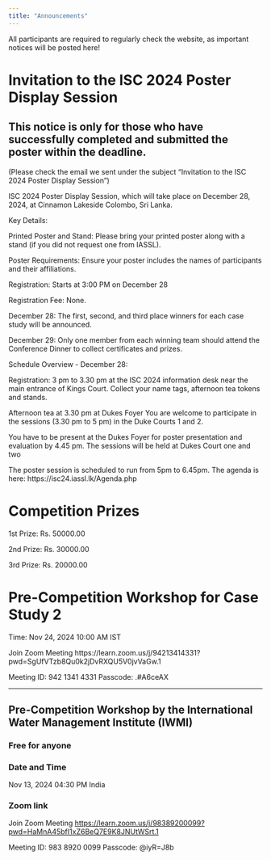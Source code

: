 ```yaml
---
title: "Announcements"
---
```


All participants are required to regularly check the website, as important notices will be posted here!

# Invitation to the ISC 2024 Poster Display Session

## This notice is only for those who have successfully completed and submitted the poster within the deadline.

(Please check the email we sent under the subject "Invitation to the ISC 2024 Poster Display Session")

ISC 2024 Poster Display Session, which will take place on December 28, 2024, at Cinnamon Lakeside Colombo, Sri Lanka.

Key Details:

Printed Poster and Stand: Please bring your printed poster along with a stand (if you did not request one from IASSL).

Poster Requirements: Ensure your poster includes the names of participants and their affiliations.

Registration: Starts at 3:00 PM on December 28

Registration Fee: None.

December 28: The first, second, and third place winners for each case study will be announced.

December 29: Only one member from each winning team should attend the Conference Dinner to collect certificates and prizes.

Schedule Overview - December 28:

Registration: 3 pm to 3.30 pm at the ISC 2024 information desk near the main entrance of Kings Court. Collect your name tags, afternoon tea tokens and stands.

Afternoon tea at 3.30 pm at Dukes Foyer You are welcome to participate in the sessions (3.30 pm to 5 pm) in the Duke Courts 1 and 2.

You have to be present at the Dukes Foyer for poster presentation and evaluation by 4.45 pm. The sessions will be held at Dukes Court one and two

The poster session is scheduled to run from 5pm to 6.45pm. The agenda is here: https://isc24.iassl.lk/Agenda.php  

# Competition Prizes

1st Prize: Rs. 50000.00

2nd Prize: Rs. 30000.00

3rd Prize: Rs. 20000.00

# Pre-Competition Workshop for Case Study 2

Time: Nov 24, 2024 10:00 AM IST

Join Zoom Meeting https://learn.zoom.us/j/94213414331?pwd=SgUfVTzb8Qu0k2jDvRXQU5V0jvVaGw.1

Meeting ID: 942 1341 4331 Passcode: .#A6ceAX

------------------------------------------------------------------------

## Pre-Competition Workshop by the International Water Management Institute (IWMI)

### Free for anyone

### Date and Time

Nov 13, 2024 04:30 PM India

### Zoom link

Join Zoom Meeting <https://learn.zoom.us/j/98389200099?pwd=HaMnA45bfI1xZ6BeQ7E9K8JNUtWSrt.1>

Meeting ID: 983 8920 0099 Passcode: @iyR=J8b

